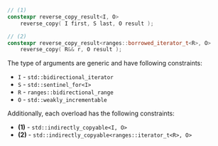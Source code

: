 ```cpp
// (1)
constexpr reverse_copy_result<I, O>
    reverse_copy( I first, S last, O result );

// (2)
constexpr reverse_copy_result<ranges::borrowed_iterator_t<R>, O>
    reverse_copy( R&& r, O result );
```

The type of arguments are generic and have following constraints:
- `I` - `std::bidirectional_iterator`
- `S` - `std::sentinel_for<I>`
- `R` - `ranges::bidirectional_range`
- `O` - `std::weakly_incrementable`

Additionally, each overload has the following constraints:
- **(1)** - `std::indirectly_copyable<I, O>`
- **(2)** - `std::indirectly_copyable<ranges::iterator_t<R>, O>`
